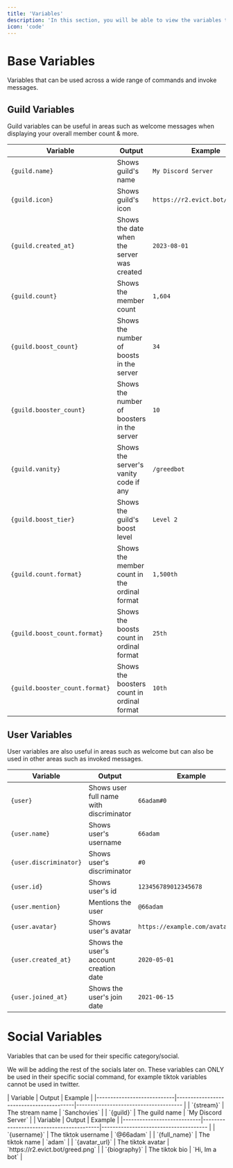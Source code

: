 ```yaml
---
title: 'Variables'
description: 'In this section, you will be able to view the variables that you can use for greeds embeds.'
icon: 'code'
---
```


# Base Variables
Variables that can be used across a wide range of commands and invoke messages. 

## Guild Variables
Guild variables can be useful in areas such as welcome messages when displaying your overall member count & more.

| Variable                        | Output                                    | Example                        |
|----------------------------|-----------------------------------------|-------------------------------------- |
| `{guild.name}`             | Shows guild's name                      | `My Discord Server`                   |
| `{guild.icon}`             | Shows guild's icon                      | `https://r2.evict.bot/greed.png`        |
| `{guild.created_at}`       | Shows the date when the server was created | `2023-08-01`                       |
| `{guild.count}`            | Shows the member count                  | `1,604`                                |
| `{guild.boost_count}`      | Shows the number of boosts in the server | `34`                                 |
| `{guild.booster_count}`    | Shows the number of boosters in the server | `10`                               |
| `{guild.vanity}`           | Shows the server's vanity code if any    | `/greedbot`                           |
| `{guild.boost_tier}`       | Shows the guild's boost level            | `Level 2`                            |
| `{guild.count.format}`     | Shows the member count in the ordinal format | `1,500th`                        |
| `{guild.boost_count.format}` | Shows the boosts count in ordinal format | `25th`                             |
| `{guild.booster_count.format}` | Shows the boosters count in ordinal format | `10th`                         |

## User Variables
User variables are also useful in areas such as welcome but can also be used in other areas such as invoked messages.

| Variable                        | Output                                    | Example                        |
|----------------------------|-----------------------------------------|-------------------------------------- |
| `{user}`                   | Shows user full name with discriminator  | `66adam#0`                           |
| `{user.name}`              | Shows user's username                    | `66adam`                             |
| `{user.discriminator}`     | Shows user's discriminator               | `#0`                                 |
| `{user.id}`                | Shows user's id                          | `123456789012345678`                 |
| `{user.mention}`           | Mentions the user                        | `@66adam`                            |
| `{user.avatar}`            | Shows user's avatar                      | `https://example.com/avatar.png`     |
| `{user.created_at}`        | Shows the user's account creation date   | `2020-05-01`                         |
| `{user.joined_at}`         | Shows the user's join date               | `2021-06-15`                         |

# Social Variables
Variables that can be used for their specific category/social.

<Note>We will be adding the rest of the socials later on.</Note>
<Warning>These variables can ONLY be used in their specific social command, for example tiktok variables cannot be used in twitter.</Warning>

<Tabs>
  <Tab title="Twitch">
    | Variable                        | Output                                    | Example                        |
    |----------------------------|-----------------------------------------|-------------------------------------- |
    | `{stream}`                 | The stream name                         | `Sanchovies`                          |
    | `{guild}`                  | The guild name                          | `My Discord Server`                   |
  </Tab>
  <Tab title="Tiktok">
    | Variable                        | Output                                    | Example                        |
    |----------------------------|-----------------------------------------|-------------------------------------- |
    | `{username}`               | The tiktok username                     | `@66adam`                             |
    | `{full_name}`              |  The tiktok name                        | `adam`                                |
    | `{avatar_url}`             |  The tiktok avatar                      | `https://r2.evict.bot/greed.png`     |
    | `{biography}`              |  The tiktok bio                         | `Hi, Im a bot`                        |
  </Tab>
</Tabs>

